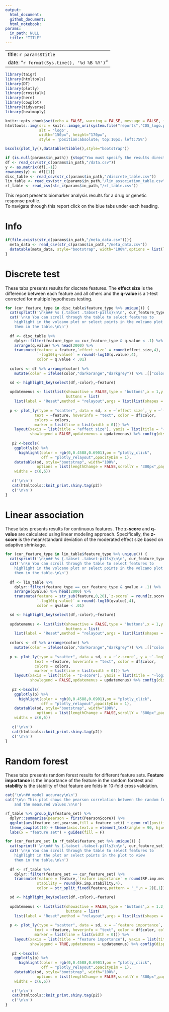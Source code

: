 ```yaml
---
output:
  html_document:
  github_document: 
  html_notebook:
params:
  in_path: NULL
  title: "TITLE"
---
```


---
title: `r params$title`
date: "`r format(Sys.time(), '%d %B %Y')`"
---

```r
library(taigr)
library(htmltools)
library(DT)
library(plotly)
library(crosstalk)
library(here)
library(cowplot)
library(tidyverse)
library(heatmaply)
```

```r
knitr::opts_chunk$set(echo = FALSE, warning = FALSE, message = FALSE, fig.width = 7, fig.height = 7, cache = F)
htmltools::img(src = knitr::image_uri(system.file("reports","CDS_logo.png",package = "cdsrbiomarker")), 
               alt = 'logo', 
               width="150px", height="170px",
               style = 'position:absolute; top:10px; left:75%')
```

```r
bscols(plot_ly(),datatable(tibble(),style="bootstrap"))
```

```r
if (is.null(params$in_path)) {stop("You must specify the results directory")}
df <- read_csv(str_c(params$in_path,"/data.csv"))
y <- as.matrix(df[,-1])
rownames(y) <- df[[1]]
disc_table <- read_csv(str_c(params$in_path,"/discrete_table.csv"))
lin_table <- read_csv(str_c(params$in_path,"/lin_association_table.csv"))
rf_table <- read_csv(str_c(params$in_path,"/rf_table.csv"))
```

This report presents biomarker analysis results for a drug or genetic response profile. <br/> 
To navigate through this report click on the blue tabs under each heading.

# Info

```r
if(file.exists(str_c(params$in_path,"/meta_data.csv"))){
  meta_data <- read_csv(str_c(params$in_path,"/meta_data.csv"))
  datatable(meta_data, style="bootstrap", width="100%",options = list(lengthChange = FALSE))
}
```

# Discrete test {.tabset .tabset-pills}

These tabs presents results for discrete features. The **effect size** is the difference between each feature and 
all others and the **q-value** is a t-test corrected for multiple hypotheses testing.  

```r
for (cur_feature_type in disc_table$feature_type %>% unique()) {
  cat(sprintf('\n\n## %s {.tabset .tabset-pills}\n\n', cur_feature_type))
  cat('\n\n You can scroll through the table to select features to 
    highlight in the volcano plot or select points in the volcano plot to view 
    them in the table.\n\n')
  
  df <- disc_table %>% 
    dplyr::filter(feature_type == cur_feature_type & q.value < .1) %>%
    arrange(q.value) %>% head(2000) %>% 
    transmute(feature = feature,`effect size` = round(effect_size,4),
              `-log10(q-value)` = round(-log10(q.value),4),
              color = q.value < .01)
  
  colors <- df %>% arrange(color) %>% 
    mutate(color = ifelse(color,"darkorange","darkgrey")) %>% .[["color"]] %>% unique()

  sd <- highlight_key(select(df,-color),~feature)
  
  updatemenus <- list(list(showactive = FALSE,type = 'buttons',x = 1,y = 1.15,
                           buttons = list(
    list(label = "Reset",method = "relayout",args = list(list(shapes = c()))))))
        
  p <- plot_ly(type = "scatter", data = sd, x = ~`effect size`, y = ~`-log10(q-value)`,
             text = ~feature, hoverinfo = "text", color = df$color, 
             colors = colors,
             marker = list(line = list(width = 0))) %>% 
    layout(xaxis = list(title = "effect size"), yaxis = list(title = "-log10(q-value)"),
           showlegend = FALSE,updatemenus = updatemenus) %>% config(displayModeBar = F)
  
   p2 <-bscols(
    ggplotly(p) %>%
      highlight(color = rgb(0,0.4588,0.6901),on = "plotly_click",
                off = "plotly_relayout",opacityDim = 1),
    datatable(sd, style="bootstrap", width="100%",
              options = list(lengthChange = FALSE,scrollY = "300px",paging = FALSE)),
    widths = c(6,6))
   
   c('\n\n')
   cat(htmltools::knit_print.shiny.tag(p2))
   c('\n\n')
}
```

# Linear association {.tabset .tabset-pills}

These tabs presents results for continuous features. The **z-score** and **q-value** are calculated using linear modeling approach. 
Specifically, the **z-score** is the mean/standard deviation of the moderated effect size based on adaptive shrinkage.

```r
for (cur_feature_type in lin_table$feature_type %>% unique()) {
  cat(sprintf('\n\n## %s {.tabset .tabset-pills}\n\n', cur_feature_type))
  cat('\n\n You can scroll through the table to select features to 
    highlight in the volcano plot or select points in the volcano plot to view 
    them in the table.\n\n')
  
  df <- lin_table %>% 
    dplyr::filter(feature_type == cur_feature_type & qvalue < .1) %>%
    arrange(qvalue) %>% head(2000) %>% 
    transmute(feature = str_sub(feature,0,20),`z-score` = round(z.score,4),
              `-log10(q-value)` = round(-log10(qvalue),4),
              color = qvalue < .01)

  sd <- highlight_key(select(df,-color),~feature)
  
  updatemenus <- list(list(showactive = FALSE,type = 'buttons',x = 1,y = 1.15,
                           buttons = list(
    list(label = "Reset",method = "relayout",args = list(list(shapes = c()))))))
  
  colors <- df %>% arrange(color) %>% 
    mutate(color = ifelse(color,"darkorange","darkgrey")) %>% .[["color"]] %>% unique()
  
  p <- plot_ly(type = "scatter", data = sd, x = ~`z-score`, y = ~`-log10(q-value)`,
             text = ~feature, hoverinfo = "text", color = df$color, 
             colors = colors,
             marker = list(line = list(width = 0))) %>% 
    layout(xaxis = list(title = "z-score"), yaxis = list(title = "-log10(q-value)"),
           showlegend = FALSE,updatemenus = updatemenus) %>% config(displayModeBar = F)
  
   p2 <-bscols(
    ggplotly(p) %>%
      highlight(color = rgb(0,0.4588,0.6901),on = "plotly_click",
                off = "plotly_relayout",opacityDim = 1),
    datatable(sd, style="bootstrap", width="100%",
              options = list(lengthChange = FALSE,scrollY = "300px",paging = FALSE)),
    widths = c(6,6))
   
   c('\n\n')
   cat(htmltools::knit_print.shiny.tag(p2))
   c('\n\n')
}
```

# Random forest {.tabset .tabset-pills}

These tabs presents random forest results for different feature sets. **Feature importance** is the importance of the feature in the random forstest and **stability** is the stability of that feature are folds in 10-fold cross validation.

```r
cat('\n\n## model accuracy\n\n')
cat('\n\n This plot shows the pearson correlation between the random forest predictions 
    and the measured values.\n\n')

rf_table %>% group_by(feature_set) %>% 
  dplyr::summarize(pearson = first(PearsonScore)) %>% 
  ggplot(aes(feature_set,pearson,fill = feature_set)) + geom_col(position = "dodge") + 
  theme_cowplot(10) + theme(axis.text.x = element_text(angle = 90, hjust = 1)) +
  labs(x = "feature set") + guides(fill = F)

for (cur_feature_set in rf_table$feature_set %>% unique()) {
  cat(sprintf('\n\n## %s {.tabset .tabset-pills}\n\n', cur_feature_set))
  cat('\n\n You can scroll through the table to select features to 
    highlight in the plot or select points in the plot to view 
    them in the table.\n\n')
  
  df <- rf_table %>% 
    dplyr::filter(feature_set == cur_feature_set) %>% 
    transmute(feature = feature,`feature importance` = round(RF.imp.mean,4),
              stability = round(RF.imp.stability,4),
              color = str_split_fixed(feature,pattern = "_",n = 2)[,1])

  sd <- highlight_key(select(df,-color),~feature)
  
  updatemenus <- list(list(showactive = FALSE,type = 'buttons',x = 1.2,y = 1.15,
                           buttons = list(
    list(label = "Reset",method = "relayout",args = list(list(shapes = c()))))))
        
  p <- plot_ly(type = "scatter", data = sd, x = ~`feature importance`, y = ~stability,
             text = ~feature, hoverinfo = "text", color = df$color, colors = "Set1",
             marker = list(line = list(width = 0))) %>% 
    layout(xaxis = list(title = "feature importance"), yaxis = list(title = "stability"),
           showlegend = TRUE,updatemenus = updatemenus) %>% config(displayModeBar = F)
  
   p2 <-bscols(
    ggplotly(p) %>%
      highlight(color = rgb(0,0.4588,0.6901),on = "plotly_click",
                off = "plotly_relayout",opacityDim = 1),
    datatable(sd, style="bootstrap", width="100%",
              options = list(lengthChange = FALSE,scrollY = "300px",paging = FALSE)),
    widths = c(6,6))
   
   c('\n\n')
   cat(htmltools::knit_print.shiny.tag(p2))
   c('\n\n')
}
```


